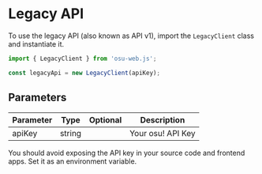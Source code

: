 # Legacy API

To use the legacy API (also known as API v1), import the `LegacyClient` class and instantiate it.

```ts
import { LegacyClient } from 'osu-web.js';

const legacyApi = new LegacyClient(apiKey);
```

## Parameters

| Parameter | Type   | Optional | Description       |
| --------- | ------ | -------- | ----------------- |
| apiKey    | string |          | Your osu! API Key |

You should avoid exposing the API key in your source code and frontend apps. Set it as an environment variable.
